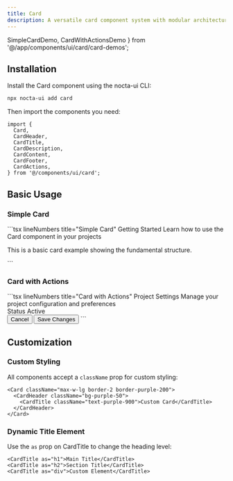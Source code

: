 ```yaml
---
title: Card
description: A versatile card component system with modular architecture and dark mode support
---
```


  SimpleCardDemo,
  CardWithActionsDemo
} from '@/app/components/ui/card/card-demos';

## Installation

Install the Card component using the nocta-ui CLI:

```bash lineNumbers title="Terminal"
npx nocta-ui add card
```

Then import the components you need:

```tsx lineNumbers title="Import"
import {
  Card,
  CardHeader,
  CardTitle,
  CardDescription,
  CardContent,
  CardFooter,
  CardActions,
} from '@/components/ui/card';
```

## Basic Usage

### Simple Card

<DocsTabs defaultValue="preview">
  <DocsTab value="preview" lineNumbers title="Preview">
    <SimpleCardDemo />
  </DocsTab>
  <DocsTab value="code" lineNumbers title="Code">
    ```tsx lineNumbers title="Simple Card"
    <Card>
      <CardHeader>
        <CardTitle>Getting Started</CardTitle>
        <CardDescription>
          Learn how to use the Card component in your projects
        </CardDescription>
      </CardHeader>
      <CardContent>
        <p>This is a basic card example showing the fundamental structure.</p>
      </CardContent>
    </Card>
    ```
  </DocsTab>
</DocsTabs>

### Card with Actions

<DocsTabs defaultValue="preview">
  <DocsTab value="preview" lineNumbers title="Preview">
    <CardWithActionsDemo />
  </DocsTab>
  <DocsTab value="code" lineNumbers title="Code">
    ```tsx lineNumbers title="Card with Actions"
    <Card>
      <CardHeader>
        <CardTitle>Project Settings</CardTitle>
        <CardDescription>
          Manage your project configuration and preferences
        </CardDescription>
      </CardHeader>
      <CardContent>
        <div className="space-y-3">
          <div className="flex items-center justify-between">
            <span className="text-sm font-medium">Status</span>
            <span className="px-2 py-1 text-xs font-medium bg-green-100 text-green-800 rounded-full">
              Active
            </span>
          </div>
        </div>
      </CardContent>
      <CardFooter>
        <CardActions>
          <Button variant="ghost" size="sm">Cancel</Button>
          <Button variant="primary" size="sm">Save Changes</Button>
        </CardActions>
      </CardFooter>
    </Card>
    ```
  </DocsTab>
</DocsTabs>

## Customization

### Custom Styling

All components accept a `className` prop for custom styling:

```tsx lineNumbers title="Custom Styling"
<Card className="max-w-lg border-2 border-purple-200">
  <CardHeader className="bg-purple-50">
    <CardTitle className="text-purple-900">Custom Card</CardTitle>
  </CardHeader>
</Card>
```

### Dynamic Title Element

Use the `as` prop on CardTitle to change the heading level:

```tsx lineNumbers title="Dynamic Title Element"
<CardTitle as="h1">Main Title</CardTitle>
<CardTitle as="h2">Section Title</CardTitle>
<CardTitle as="div">Custom Element</CardTitle>
```